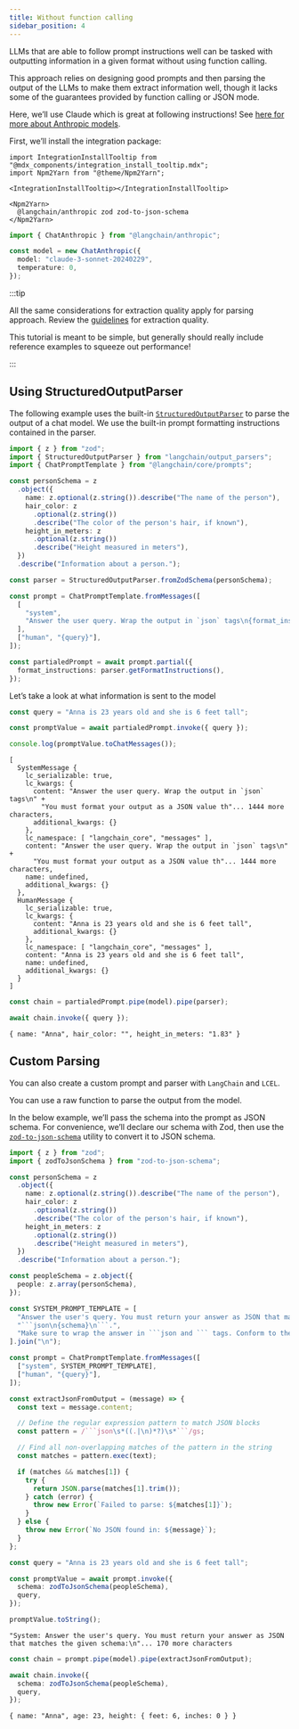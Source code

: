 ```yaml
---
title: Without function calling
sidebar_position: 4
---
```


LLMs that are able to follow prompt instructions well can be tasked with
outputting information in a given format without using function calling.

This approach relies on designing good prompts and then parsing the
output of the LLMs to make them extract information well, though it
lacks some of the guarantees provided by function calling or JSON mode.

Here, we’ll use Claude which is great at following instructions! See
[here for more about Anthropic
models](../../../../../docs/integrations/chat/anthropic).

First, we’ll install the integration package:

```mdx-code-block
import IntegrationInstallTooltip from "@mdx_components/integration_install_tooltip.mdx";
import Npm2Yarn from "@theme/Npm2Yarn";

<IntegrationInstallTooltip></IntegrationInstallTooltip>

<Npm2Yarn>
  @langchain/anthropic zod zod-to-json-schema
</Npm2Yarn>
```

```typescript
import { ChatAnthropic } from "@langchain/anthropic";

const model = new ChatAnthropic({
  model: "claude-3-sonnet-20240229",
  temperature: 0,
});
```

:::tip

All the same considerations for extraction quality apply for parsing
approach. Review the
[guidelines](../../../../../docs/use_cases/extraction/guidelines) for
extraction quality.

This tutorial is meant to be simple, but generally should really include
reference examples to squeeze out performance!

:::

## Using StructuredOutputParser

The following example uses the built-in
[`StructuredOutputParser`](../../../../../docs/modules/model_io/output_parsers/types/structured)
to parse the output of a chat model. We use the built-in prompt
formatting instructions contained in the parser.

```typescript
import { z } from "zod";
import { StructuredOutputParser } from "langchain/output_parsers";
import { ChatPromptTemplate } from "@langchain/core/prompts";

const personSchema = z
  .object({
    name: z.optional(z.string()).describe("The name of the person"),
    hair_color: z
      .optional(z.string())
      .describe("The color of the person's hair, if known"),
    height_in_meters: z
      .optional(z.string())
      .describe("Height measured in meters"),
  })
  .describe("Information about a person.");

const parser = StructuredOutputParser.fromZodSchema(personSchema);

const prompt = ChatPromptTemplate.fromMessages([
  [
    "system",
    "Answer the user query. Wrap the output in `json` tags\n{format_instructions}",
  ],
  ["human", "{query}"],
]);

const partialedPrompt = await prompt.partial({
  format_instructions: parser.getFormatInstructions(),
});
```

Let’s take a look at what information is sent to the model

```typescript
const query = "Anna is 23 years old and she is 6 feet tall";
```

```typescript
const promptValue = await partialedPrompt.invoke({ query });

console.log(promptValue.toChatMessages());
```

```text
[
  SystemMessage {
    lc_serializable: true,
    lc_kwargs: {
      content: "Answer the user query. Wrap the output in `json` tags\n" +
        "You must format your output as a JSON value th"... 1444 more characters,
      additional_kwargs: {}
    },
    lc_namespace: [ "langchain_core", "messages" ],
    content: "Answer the user query. Wrap the output in `json` tags\n" +
      "You must format your output as a JSON value th"... 1444 more characters,
    name: undefined,
    additional_kwargs: {}
  },
  HumanMessage {
    lc_serializable: true,
    lc_kwargs: {
      content: "Anna is 23 years old and she is 6 feet tall",
      additional_kwargs: {}
    },
    lc_namespace: [ "langchain_core", "messages" ],
    content: "Anna is 23 years old and she is 6 feet tall",
    name: undefined,
    additional_kwargs: {}
  }
]
```

```typescript
const chain = partialedPrompt.pipe(model).pipe(parser);

await chain.invoke({ query });
```

```text
{ name: "Anna", hair_color: "", height_in_meters: "1.83" }
```

## Custom Parsing

You can also create a custom prompt and parser with `LangChain` and
`LCEL`.

You can use a raw function to parse the output from the model.

In the below example, we’ll pass the schema into the prompt as JSON
schema. For convenience, we’ll declare our schema with Zod, then use the
[`zod-to-json-schema`](https://github.com/StefanTerdell/zod-to-json-schema)
utility to convert it to JSON schema.

````typescript
import { z } from "zod";
import { zodToJsonSchema } from "zod-to-json-schema";

const personSchema = z
  .object({
    name: z.optional(z.string()).describe("The name of the person"),
    hair_color: z
      .optional(z.string())
      .describe("The color of the person's hair, if known"),
    height_in_meters: z
      .optional(z.string())
      .describe("Height measured in meters"),
  })
  .describe("Information about a person.");

const peopleSchema = z.object({
  people: z.array(personSchema),
});

const SYSTEM_PROMPT_TEMPLATE = [
  "Answer the user's query. You must return your answer as JSON that matches the given schema:",
  "```json\n{schema}\n```.",
  "Make sure to wrap the answer in ```json and ``` tags. Conform to the given schema exactly.",
].join("\n");

const prompt = ChatPromptTemplate.fromMessages([
  ["system", SYSTEM_PROMPT_TEMPLATE],
  ["human", "{query}"],
]);

const extractJsonFromOutput = (message) => {
  const text = message.content;

  // Define the regular expression pattern to match JSON blocks
  const pattern = /```json\s*((.|\n)*?)\s*```/gs;

  // Find all non-overlapping matches of the pattern in the string
  const matches = pattern.exec(text);

  if (matches && matches[1]) {
    try {
      return JSON.parse(matches[1].trim());
    } catch (error) {
      throw new Error(`Failed to parse: ${matches[1]}`);
    }
  } else {
    throw new Error(`No JSON found in: ${message}`);
  }
};
````

```typescript
const query = "Anna is 23 years old and she is 6 feet tall";

const promptValue = await prompt.invoke({
  schema: zodToJsonSchema(peopleSchema),
  query,
});

promptValue.toString();
```

```text
"System: Answer the user's query. You must return your answer as JSON that matches the given schema:\n"... 170 more characters
```

```typescript
const chain = prompt.pipe(model).pipe(extractJsonFromOutput);

await chain.invoke({
  schema: zodToJsonSchema(peopleSchema),
  query,
});
```

```text
{ name: "Anna", age: 23, height: { feet: 6, inches: 0 } }
```
